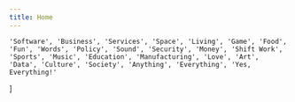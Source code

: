 ```yaml
---
title: Home
---
```


    'Software', 'Business', 'Services', 'Space', 'Living', 'Game', 'Food', 'Fun', 'Words', 'Policy', 'Sound', 'Security', 'Money', 'Shift Work', 'Sports', 'Music', 'Education', 'Manufacturing', 'Love', 'Art', 'Data', 'Culture', 'Society', 'Anything', 'Everything', 'Yes, Everything!'
]

<Title
    title="Design sells"
    subtitle="Everything"
    flipped={ false }
    swapped={ false }
/>
<Words
    padding="bottom"
    title="Animated words, everything that can be designed"
    words={ dictionary }
/>
<Richtext padding="both">
    Let’s make you *sell* with design. <br/> [Drop us a line.](/contact) ![K16E Favicon](../images/android-chrome-512x512.png)
</Richtext>